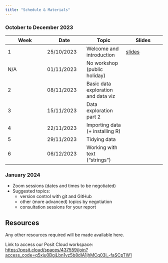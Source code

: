 ```yaml
---
title: "Schedule & Materials"
---
```

### October to December 2023

| Week | Date | Topic | Slides|
|------|------|------|------|
| 1 | 25/10/2023 | Welcome and introduction |[slides](slides/d01_01_welcome.html){target="_blank"}|
| N/A | 01/11/2023 | No workshop (public holiday) |      |
| 2 | 08/11/2023 | Basic data exploration and data viz|      |
| 3 | 15/11/2023 | Data exploration part 2 |      |
| 4 | 22/11/2023 | Importing data (+ installing R) |      |
| 5 | 29/11/2023 | Tidying data |      |
| 6 | 06/12/2023 | Working with text ("strings") |      |

### January 2024

- Zoom sessions (dates and times to be negotiated)
- Suggested topics:
  - version control with git and GitHub
  - other (more advanced) topics by negotiation
  - consultation sessions for your report

## Resources

Any other resources required will be made available here.

Link to access our Posit Cloud workspace: 
<https://posit.cloud/spaces/437559/join?access_code=q5xju0BgiLbn1vz5b8dIA1jhMCq03l_-faSCpTW1>
